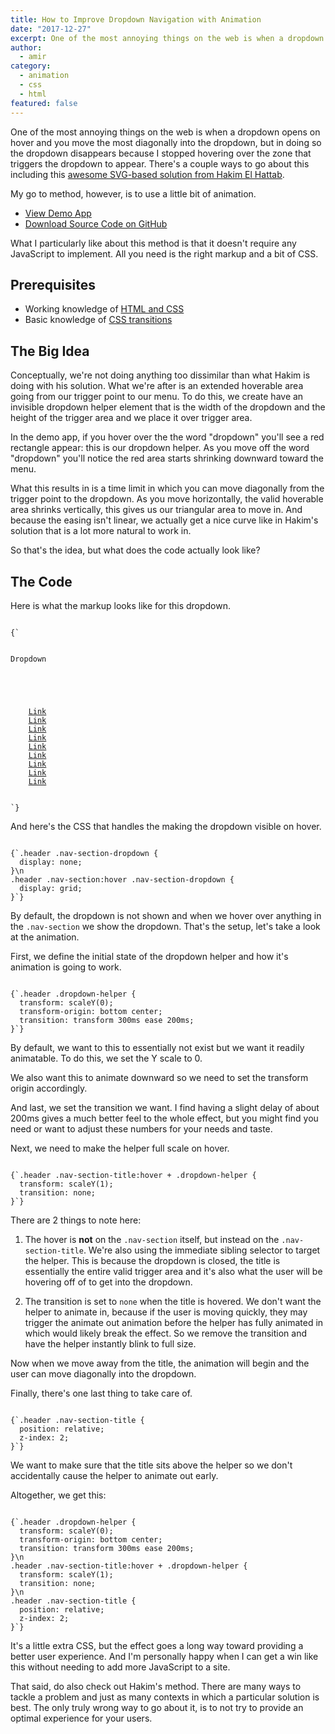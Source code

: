 ```yaml
---
title: How to Improve Dropdown Navigation with Animation
date: "2017-12-27"
excerpt: One of the most annoying things on the web is when a dropdown opens on hover and you move the most diagonally into the dropdown, but in doing so the dropdown disappears because I stopped hovering over the zone that triggers the dropdown to appear.
author:
  - amir
category:
  - animation
  - css
  - html
featured: false
---
```


One of the most annoying things on the web is when a dropdown opens on hover and you move the most diagonally into the dropdown, but in doing so the dropdown disappears because I stopped hovering over the zone that triggers the dropdown to appear. There's a couple ways to go about this including this [awesome SVG-based solution from Hakim El Hattab](https://team.slides.com/hakimel/cssday-2019#/).

My go to method, however, is to use a little bit of animation.

- [View Demo App](https://better-dropdown.glitch.me/)
- [Download Source Code on GitHub](https://github.com/arkmuntasser/better-dropdown)

What I particularly like about this method is that it doesn't require any JavaScript to implement. All you need is the right markup and a bit of CSS.

## Prerequisites

- Working knowledge of [HTML and CSS](https://internetingishard.com/html-and-css/)
- Basic knowledge of [CSS transitions](https://developer.mozilla.org/en-US/docs/Web/CSS/CSS_Transitions/Using_CSS_transitions)

## The Big Idea

Conceptually, we're not doing anything too dissimilar than what Hakim is doing with his solution. What we're after is an extended hoverable area going from our trigger point to our menu. To do this, we create have an invisible dropdown helper element that is the width of the dropdown and the height of the trigger area and we place it over trigger area.

In the demo app, if you hover over the the word "dropdown" you'll see a red rectangle appear: this is our dropdown helper. As you move off the word "dropdown" you'll notice the red area starts shrinking downward toward the menu.

What this results in is a time limit in which you can move diagonally from the trigger point to the dropdown. As you move horizontally, the valid hoverable area shrinks vertically, this gives us our triangular area to move in. And because the easing isn't linear, we actually get a nice curve like in Hakim's solution that is a lot more natural to work in.

So that's the idea, but what does the code actually look like?

## The Code

Here is what the markup looks like for this dropdown.

<Code language="html">
{`<div class="nav-section">
  <div class="nav-section-title">Dropdown</div>
  <div class="dropdown-helper"></div>
  <div class="nav-section-dropdown">
    <a href="#" title="link">Link</a>
    <a href="#" title="link">Link</a>
    <a href="#" title="link">Link</a>
    <a href="#" title="link">Link</a>
    <a href="#" title="link">Link</a>
    <a href="#" title="link">Link</a>
    <a href="#" title="link">Link</a>
    <a href="#" title="link">Link</a>
    <a href="#" title="link">Link</a>
  </div>
</div>`}
</Code>

And here's the CSS that handles the making the dropdown visible on hover.

<Code language="css">
{`.header .nav-section-dropdown {
  display: none;
}\n
.header .nav-section:hover .nav-section-dropdown {
  display: grid;
}`}
</Code>

By default, the dropdown is not shown and when we hover over anything in the `.nav-section` we show the dropdown. That's the setup, let's take a look at the animation.

First, we define the initial state of the dropdown helper and how it's animation is going to work.

<Code language="css">
{`.header .dropdown-helper {
  transform: scaleY(0);
  transform-origin: bottom center;
  transition: transform 300ms ease 200ms;
}`}
</Code>

By default, we want to this to essentially not exist but we want it readily animatable. To do this, we set the Y scale to 0.

We also want this to animate downward so we need to set the transform origin accordingly.

And last, we set the transition we want. I find having a slight delay of about 200ms gives a much better feel to the whole effect, but you might find you need or want to adjust these numbers for your needs and taste.

Next, we need to make the helper full scale on hover.

<Code language="css">
{`.header .nav-section-title:hover + .dropdown-helper {
  transform: scaleY(1);
  transition: none;
}`}
</Code>

There are 2 things to note here:

1. The hover is **not** on the `.nav-section` itself, but instead on the `.nav-section-title`. We're also using the immediate sibling selector to target the helper. This is because the dropdown is closed, the title is essentially the entire valid trigger area and it's also what the user will be hovering off of to get into the dropdown.

2. The transition is set to `none` when the title is hovered. We don't want the helper to animate in, because if the user is moving quickly, they may trigger the animate out animation before the helper has fully animated in which would likely break the effect. So we remove the transition and have the helper instantly blink to full size.

Now when we move away from the title, the animation will begin and the user can move diagonally into the dropdown.

Finally, there's one last thing to take care of.

<Code language="css">
{`.header .nav-section-title {
  position: relative;
  z-index: 2;
}`}
</Code>

We want to make sure that the title sits above the helper so we don't accidentally cause the helper to animate out early.

Altogether, we get this:

<Code language="css">
{`.header .dropdown-helper {
  transform: scaleY(0);
  transform-origin: bottom center;
  transition: transform 300ms ease 200ms;
}\n
.header .nav-section-title:hover + .dropdown-helper {
  transform: scaleY(1);
  transition: none;
}\n
.header .nav-section-title {
  position: relative;
  z-index: 2;
}`}
</Code>

It's a little extra CSS, but the effect goes a long way toward providing a better user experience. And I'm personally happy when I can get a win like this without needing to add more JavaScript to a site.

That said, do also check out Hakim's method. There are many ways to tackle a problem and just as many contexts in which a particular solution is best. The only truly wrong way to go about it, is to not try to provide an optimal experience for your users.
